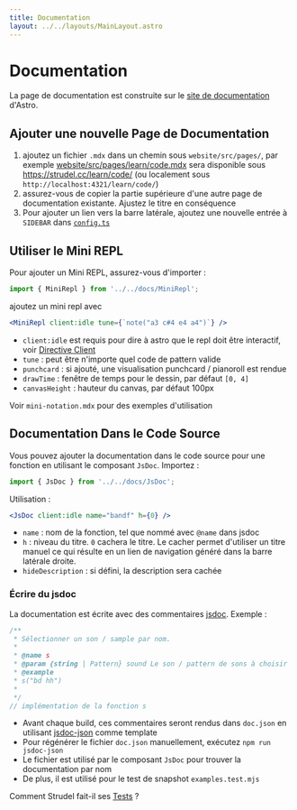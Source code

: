 ```yaml
---
title: Documentation
layout: ../../layouts/MainLayout.astro
---
```


# Documentation

La page de documentation est construite sur le [site de documentation](https://github.com/withastro/astro/tree/main/examples/docs) d'Astro.

## Ajouter une nouvelle Page de Documentation

1. ajoutez un fichier `.mdx` dans un chemin sous `website/src/pages/`, par exemple [website/src/pages/learn/code.mdx](https://codeberg.org/uzu/strudel/src/branch/main/website/src/pages/learn/code.mdx) sera disponible sous https://strudel.cc/learn/code/ (ou localement sous `http://localhost:4321/learn/code/`)
2. assurez-vous de copier la partie supérieure d'une autre page de documentation existante. Ajustez le titre en conséquence
3. Pour ajouter un lien vers la barre latérale, ajoutez une nouvelle entrée à `SIDEBAR` dans [`config.ts`](https://codeberg.org/uzu/strudel/src/branch/main/website/src/config.ts)

## Utiliser le Mini REPL

Pour ajouter un Mini REPL, assurez-vous d'importer :

```js
import { MiniRepl } from '../../docs/MiniRepl';
```

ajoutez un mini repl avec

```jsx
<MiniRepl client:idle tune={`note("a3 c#4 e4 a4")`} />
```

- `client:idle` est requis pour dire à astro que le repl doit être interactif, voir [Directive Client](https://docs.astro.build/en/reference/directives-reference/#client-directives)
- `tune` : peut être n'importe quel code de pattern valide
- `punchcard` : si ajouté, une visualisation punchcard / pianoroll est rendue
- `drawTime` : fenêtre de temps pour le dessin, par défaut `[0, 4]`
- `canvasHeight` : hauteur du canvas, par défaut 100px

Voir `mini-notation.mdx` pour des exemples d'utilisation

## Documentation Dans le Code Source

Vous pouvez ajouter la documentation dans le code source pour une fonction en utilisant le composant `JsDoc`. Importez :

```js
import { JsDoc } from '../../docs/JsDoc';
```

Utilisation :

```jsx
<JsDoc client:idle name="bandf" h={0} />
```

- `name` : nom de la fonction, tel que nommé avec `@name` dans jsdoc
- `h` : niveau du titre. `0` cachera le titre. Le cacher permet d'utiliser un titre manuel ce qui résulte en un lien de navigation généré dans la barre latérale droite.
- `hideDescription` : si défini, la description sera cachée

### Écrire du jsdoc

La documentation est écrite avec des commentaires [jsdoc](https://jsdoc.app/). Exemple :

```js
/**
 * Sélectionner un son / sample par nom.
 *
 * @name s
 * @param {string | Pattern} sound Le son / pattern de sons à choisir
 * @example
 * s("bd hh")
 *
 */
// implémentation de la fonction s
```

- Avant chaque build, ces commentaires seront rendus dans `doc.json` en utilisant [jsdoc-json](https://www.npmjs.com/package/jsdoc-json) comme template
- Pour régénérer le fichier `doc.json` manuellement, exécutez `npm run jsdoc-json`
- Le fichier est utilisé par le composant `JsDoc` pour trouver la documentation par nom
- De plus, il est utilisé pour le test de snapshot `examples.test.mjs`

Comment Strudel fait-il ses [Tests](/technical-manual/testing) ?
